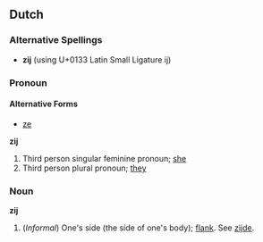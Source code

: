 ==Dutch==
===Alternative Spellings===
* '''zĳ''' (using U+0133 Latin Small Ligature ij)

===Pronoun===
====Alternative Forms====
* [[ze]]

'''zij'''
# Third person singular feminine pronoun; [[she]]
# Third person plural pronoun; [[they]]

===Noun===
'''zij'''
# (''Informal'') One's side (the side of one's body); [[flank]]. See [[zijde]].